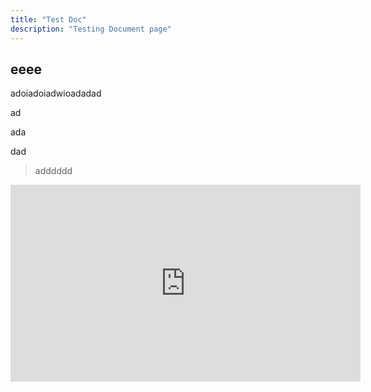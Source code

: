 ```yaml
---
title: "Test Doc"
description: "Testing Document page"
---
```


## eeee

<Card title="New Card" icon="bolt">
  adoiadoiadwioadadad

  ad

  ada

  dad

  > adddddd
</Card>

<iframe width="560" height="315" src="https://www.youtube.com/embed/vybLi25Q8Fw?si=a8qOh4DIMadGnwxj" title="YouTube video player" frameborder="0" allow="accelerometer; autoplay; clipboard-write; encrypted-media; gyroscope; picture-in-picture; web-share" referrerpolicy="strict-origin-when-cross-origin" allowfullscreen />

```typescript

interface CostRadialChartProps {
  data: {
    category: string;
    value: number;
    percentage: number;
  }[];
  colors?: string[];
  colorsLight?: string[];
  prefix?: string;
  changePercentage: number;
}
```

![](/Screenshot2025-01-14at11.21.54.png)